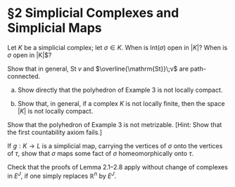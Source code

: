 # &sect;2 Simplicial Complexes and Simplicial Maps

:::{#exr-}
Let $K$ be a simplicial complex; let $\sigma\in K$. When is $\mathrm{Int}(\sigma)$ open in $|K|$? When is $\sigma$ open in |K|$?
:::

:::{#exr-}
Show that in general, $\mathrm{St}\;v$ and $\overline{\mathrm{St}}\;v$ are path-connected.
:::

:::{#exr-}
a. Show directly that the polyhedron of Example 3 is not locally compact.

b. Show that, in general, if a complex $K$ is not locally finite, then the space $|K|$ is not locally compact.
:::

:::{#exr-}
Show that the polyhedron of Example 3 is not metrizable. [Hint: Show that the first countability axiom fails.]
:::

:::{#exr-}
If $g:K\to L$ is a simplicial map, carrying the vertices of $\sigma$ onto
the vertices of $\tau$, show that $\sigma$ maps some fact of $\sigma$ homeomorphically onto $\tau$.
:::

:::{#exr-}
Check that the proofs of Lemma 2.1--2.8 apply without change of complexes in $E^J$, if one simply replaces $\mathbb{R}^n$ by $E^J$.
:::